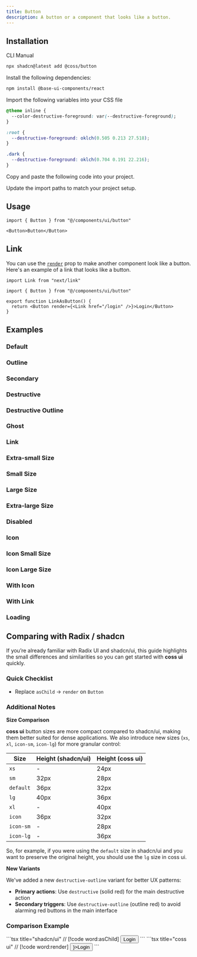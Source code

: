 ```yaml
---
title: Button
description: A button or a component that looks like a button.
---
```


<ComponentPreview name="button-demo" />

## Installation

<CodeTabs>

<TabsList>
  <TabsTab value="cli">CLI</TabsTab>
  <TabsTab value="manual">Manual</TabsTab>
</TabsList>
<TabsPanel value="cli">

```bash
npx shadcn@latest add @coss/button
```

</TabsPanel>

<TabsPanel value="manual">

<Steps>

<Step>Install the following dependencies:</Step>

```bash
npm install @base-ui-components/react
```

<Step>Import the following variables into your CSS file</Step>

```css
@theme inline {
  --color-destructive-foreground: var(--destructive-foreground);
}

:root {
  --destructive-foreground: oklch(0.505 0.213 27.518);
}

.dark {
  --destructive-foreground: oklch(0.704 0.191 22.216);
}
```

<Step>Copy and paste the following code into your project.</Step>

<ComponentSource name="button" title="components/ui/button.tsx" />

<Step>Update the import paths to match your project setup.</Step>

</Steps>

</TabsPanel>

</CodeTabs>

## Usage

```tsx
import { Button } from "@/components/ui/button"
```

```tsx
<Button>Button</Button>
```

## Link

You can use the [`render`](https://base-ui.com/react/utils/use-render#migrating-from-radix-ui) prop to make another component look like a button. Here's an example of a link that looks like a button.

```tsx
import Link from "next/link"

import { Button } from "@/components/ui/button"

export function LinkAsButton() {
  return <Button render={<Link href="/login" />}>Login</Button>
}
```

## Examples

### Default

<ComponentPreview
  name="button-demo"
  className="[&_[data-slot=code]_pre]:h-[240px] [&_[data-slot=preview]>*]:h-[240px]"
/>

### Outline

<ComponentPreview
  name="button-outline"
  className="[&_[data-slot=code]_pre]:h-[240px] [&_[data-slot=preview]>*]:h-[240px]"
/>

### Secondary

<ComponentPreview
  name="button-secondary"
  className="[&_[data-slot=code]_pre]:h-[240px] [&_[data-slot=preview]>*]:h-[240px]"
/>

### Destructive

<ComponentPreview
  name="button-destructive"
  className="[&_[data-slot=code]_pre]:h-[240px] [&_[data-slot=preview]>*]:h-[240px]"
/>

### Destructive Outline

<ComponentPreview
  name="button-destructive-outline"
  className="[&_[data-slot=code]_pre]:h-[240px] [&_[data-slot=preview]>*]:h-[240px]"
/>

### Ghost

<ComponentPreview
  name="button-ghost"
  className="[&_[data-slot=code]_pre]:h-[240px] [&_[data-slot=preview]>*]:h-[240px]"
/>

### Link

<ComponentPreview
  name="button-link"
  className="[&_[data-slot=code]_pre]:h-[240px] [&_[data-slot=preview]>*]:h-[240px]"
/>

### Extra-small Size

<ComponentPreview
  name="button-xs"
  className="[&_[data-slot=code]_pre]:h-[240px] [&_[data-slot=preview]>*]:h-[240px]"
/>

### Small Size

<ComponentPreview
  name="button-sm"
  className="[&_[data-slot=code]_pre]:h-[240px] [&_[data-slot=preview]>*]:h-[240px]"
/>

### Large Size

<ComponentPreview
  name="button-lg"
  className="[&_[data-slot=code]_pre]:h-[240px] [&_[data-slot=preview]>*]:h-[240px]"
/>

### Extra-large Size

<ComponentPreview
  name="button-xl"
  className="[&_[data-slot=code]_pre]:h-[240px] [&_[data-slot=preview]>*]:h-[240px]"
/>

### Disabled

<ComponentPreview
  name="button-disabled"
  className="[&_[data-slot=code]_pre]:h-[240px] [&_[data-slot=preview]>*]:h-[240px]"
/>

### Icon

<ComponentPreview
  name="button-icon"
  className="[&_[data-slot=code]_pre]:h-[240px] [&_[data-slot=preview]>*]:h-[240px]"
/>

### Icon Small Size

<ComponentPreview
  name="button-icon-sm"
  className="[&_[data-slot=code]_pre]:h-[240px] [&_[data-slot=preview]>*]:h-[240px]"
/>

### Icon Large Size

<ComponentPreview
  name="button-icon-lg"
  className="[&_[data-slot=code]_pre]:h-[240px] [&_[data-slot=preview]>*]:h-[240px]"
/>

### With Icon

<ComponentPreview
  name="button-with-icon"
  className="[&_[data-slot=code]_pre]:h-[240px] [&_[data-slot=preview]>*]:h-[240px]"
/>

### With Link

<ComponentPreview
  name="button-with-link"
  className="[&_[data-slot=code]_pre]:h-[240px] [&_[data-slot=preview]>*]:h-[240px]"
/>

### Loading

<ComponentPreview
  name="button-loading"
  className="[&_[data-slot=code]_pre]:h-[240px] [&_[data-slot=preview]>*]:h-[240px]"
/>

## Comparing with Radix / shadcn

If you’re already familiar with Radix UI and shadcn/ui, this guide highlights the small differences and similarities so you can get started with **coss ui** quickly.

### Quick Checklist

- Replace `asChild` → `render` on `Button`

### Additional Notes

**Size Comparison**

**coss ui** button sizes are more compact compared to shadcn/ui, making them better suited for
dense applications. We also introduce new sizes (`xs`, `xl`, `icon-sm`, `icon-lg`) for more granular control:

| Size      | Height (shadcn/ui) | Height (coss ui) |
| --------- | ------------------ | ---------------- |
| `xs`      | -                  | 24px             |
| `sm`      | 32px               | 28px             |
| `default` | 36px               | 32px             |
| `lg`      | 40px               | 36px             |
| `xl`      | -                  | 40px             |
| `icon`    | 36px               | 32px             |
| `icon-sm` | -                  | 28px             |
| `icon-lg` | -                  | 36px             |

So, for example, if you were using the `default` size in shadcn/ui and you want to preserve the original height, you should use the `lg` size in coss ui.

**New Variants**

We've added a new `destructive-outline` variant for better UX patterns:

- **Primary actions**: Use `destructive` (solid red) for the main destructive action
- **Secondary triggers**: Use `destructive-outline` (outline red) to avoid alarming red buttons in the main interface

### Comparison Example

<span data-lib="radix-ui">
  ```tsx title="shadcn/ui" // [!code word:asChild]
  <Button asChild>
    <Link href="/login">Login</Link>
  </Button>
  ```
</span>

<span data-lib="base-ui">
```tsx title="coss ui"
// [!code word:render]
<Button render={<Link href="/login" />}>Login</Button>
```
</span

>
